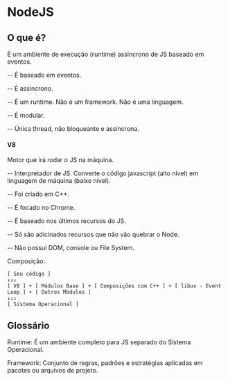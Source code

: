 # NodeJS

## O que é?

É um ambiente de execução (runtime) assíncrono de JS baseado em eventos.

-- É baseado em eventos.

-- É assíncrono.

-- É um runtime. Não é um framework. Não é uma linguagem.

-- É modular.

-- Única thread, não bloqueante e assíncrona.

#### V8
Motor que irá rodar o JS na máquina.

-- Interpretador de JS. Converte o código javascript (alto nível) em linguagem de máquina (baixo nível).

-- Foi criado em C++.

-- É focado no Chrome.

-- É baseado nos últimos recursos do JS. 

-- Só são adicinados recursos que não vão quebrar o Node.

-- Não possui DOM, console ou File System.


Composição:
```
[ Seu código ]
↓↓↓
[ V8 ] + [ Módulos Base ] + [ Composições com C++ ] + [ libuv - Event Loop ] + [ Outros Módulos ]
↓↓↓
[ Sistema Operacional ]
```

## Glossário

Runtime: É um ambiente completo para JS separado do Sistema Operacional. 

Framework: Conjunto de regras, padrões e estratégias aplicadas em pacotes ou arquivos de projeto.


